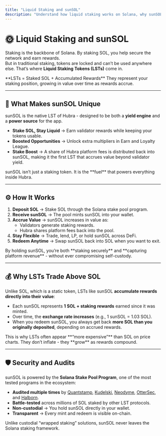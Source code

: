 ```yaml
---
title: "Liquid Staking and sunSOL"
description: "Understand how liquid staking works on Solana, why sunSOL matters, and how Hubra makes it safe."
---
```


# 🌞 Liquid Staking and sunSOL

Staking is the backbone of Solana. By staking SOL, you help secure the network and earn rewards.  
But in traditional staking, tokens are locked and can’t be used anywhere else. That’s where **Liquid Staking Tokens (LSTs)** come in.

<Info>
**LSTs = Staked SOL + Accumulated Rewards**  
They represent your staking position, growing in value over time as rewards accrue.
</Info>

---

## 🔑 What Makes sunSOL Unique

sunSOL is the native LST of Hubra - designed to be both a **yield engine** and a **power source** for the app.

- **Stake SOL, Stay Liquid** → Earn validator rewards while keeping your tokens usable.  
- **Boosted Opportunities** → Unlock extra multipliers in Earn and Loyalty League.  
- **Stake Boost** → A share of Hubra platform fees is distributed back into sunSOL, making it the first LST that accrues value beyond validator yield.  

<Tip>
sunSOL isn’t just a staking token. It is the **fuel** that powers everything inside Hubra.
</Tip>

---

## ⚙️ How It Works

1. **Deposit SOL** → Stake SOL through the Solana stake pool program.  
2. **Receive sunSOL** → The pool mints sunSOL into your wallet.  
3. **Accrue Value** → sunSOL increases in value as:  
   - Validators generate staking rewards.  
   - Hubra shares platform fees back into the pool.  
4. **Stay Flexible** → Trade, lend, LP, or hold sunSOL across DeFi.  
5. **Redeem Anytime** → Swap sunSOL back into SOL when you want to exit.  

<Note>
By holding sunSOL, you’re both **staking securely** and **capturing platform revenue** - without ever compromising self-custody.
</Note>

---

## 💰 Why LSTs Trade Above SOL

Unlike SOL, which is a static token, LSTs like sunSOL **accumulate rewards directly into their value**:

- Each sunSOL represents **1 SOL + staking rewards** earned since it was minted.  
- Over time, the **exchange rate increases** (e.g., 1 sunSOL = 1.03 SOL).  
- When you redeem sunSOL, you always get back **more SOL than you originally deposited**, depending on accrued rewards.  

<Note>
This is why LSTs often appear **“more expensive”** than SOL on price charts.  
They don’t inflate - they **grow** as rewards compound.
</Note>

---

## 🛡️ Security and Audits

sunSOL is powered by the **Solana Stake Pool Program**, one of the most tested programs in the ecosystem:

- **Audited multiple times** by [Quantstamp](https://github.com/anza-xyz/security-audits/blob/master/spl/QuantstampStakePoolAudit-2021-10-22.pdf), [Kudelski](https://github.com/anza-xyz/security-audits/blob/master/spl/KudelskiStakePoolAudit-2021-07-07.pdf), [Neodyme](https://github.com/anza-xyz/security-audits/blob/master/spl/NeodymeStakePoolAudit-2023-11-14.pdf), [OtterSec](https://github.com/anza-xyz/security-audits/blob/master/spl/OtterSecStakePoolAudit-2023-01-20.pdf), and [Halborn](https://github.com/anza-xyz/security-audits/blob/master/spl/HalbornStakePoolAudit-2023-12-31.pdf).  
- **Battle-tested** across millions of SOL staked by other LST protocols.  
- **Non-custodial** → You hold sunSOL directly in your wallet.  
- **Transparent** → Every mint and redeem is visible on-chain.  

<Warning>
Unlike custodial “wrapped staking” solutions, sunSOL never leaves the Solana staking framework.
</Warning>
